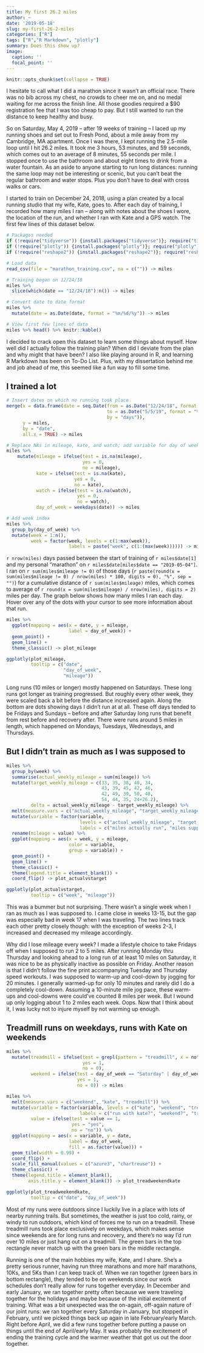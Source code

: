 ```yaml
---
title: My first 26.2 miles
author: ~
date: '2019-05-18'
slug: my-first-26-2-miles
categories: ["R"]
tags: ["R","R Markdown", "plotly"]
summary: Does this show up?
image: 
  caption: ''
  focal_point: ''
---
```


```r
knitr::opts_chunk$set(collapse = TRUE)
```


I hesitate to call what I did a marathon since it wasn’t an official race. There was no bib across my chest, no crowds to cheer me on, and no medal waiting for me across the finish line. All those goodies required a $90  registration fee that I was too cheap to pay. But I still wanted to run the distance to keep healthy and busy.

So on Saturday, May 4, 2019 – after 19 weeks of training – I laced up my running shoes and set out to Fresh Pond, about a mile away from my Cambridge, MA apartment. Once I was there, I kept running the 2.5-mile loop until I hit 26.2 miles. It took me 3 hours, 53 minutes, and 59 seconds, which comes out to an average of 8 minutes, 55 seconds per mile. I stopped once to use the bathroom and about eight times to drink from a water fountain. As an aside to anyone starting to run long distances: running the same loop may not be interesting or scenic, but you can’t beat the regular bathroom and water stops. Plus you don’t have to deal with cross walks or cars.

I started to train on December 24, 2018, using a plan created by a local running studio that my wife, Kate, goes to. After each day of training, I recorded how many miles I ran – along with notes about the shoes I wore, the location of the run, and whether I ran with Kate and a GPS watch. The first few lines of this dataset below.

```r
# Packages needed
if (!require("tidyverse")) {install.packages("tidyverse")}; require("tidyverse")
if (!require("plotly")) {install.packages("plotly")}; require("plotly")
if (!require("reshape2")) {install.packages("reshape2")}; require("reshape2")

# Load data
read_csv(file = "marathon_training.csv", na = c("")) -> miles

# Training began on 12/24/18
miles %>%
  slice(which(date == "12/24/18"):n()) -> miles

# Convert date to date format
miles %>%
  mutate(date = as.Date(date, format = "%m/%d/%y")) -> miles
```

```r
# View first few lines of data
miles %>% head() %>% knitr::kable()
```

I decided to crack open this dataset to learn some things about myself. How well did I actually follow the training plan? When did I deviate from the plan and why might that have been? I also like playing around in R, and learning R Markdown has been on To-Do List. Plus, with my dissertation behind me and job ahead of me, this seemed like a fun way to fill some time.

## I trained a lot
```r
# Insert dates on which no running took place
merge(x = data.frame(date = seq.Date(from = as.Date("12/24/18", format = "%m/%d/%y"), 
                                     to = as.Date("5/5/19", format = "%m/%d/%y"), 
                                     by = "days")), 
      y = miles, 
      by = "date", 
      all.x = TRUE) -> miles

# Replace NAs in mileage, kate, and watch; add variable for day of week (mon-sun)
miles %>%
    mutate(mileage = ifelse(test = is.na(mileage), 
                            yes = 0,
                            no = mileage),
           kate = ifelse(test = is.na(kate), 
                         yes = 0, 
                         no = kate),
           watch = ifelse(test = is.na(watch), 
                          yes = 0, 
                          no = watch), 
           day_of_week = weekdays(date)) -> miles

# Add week index
miles %>%
  group_by(day_of_week) %>%
  mutate(week = 1:n(), 
         week = factor(week, levels = c(1:max(week)), 
                       labels = paste("week", c(1:(max(week)))))) -> miles
```

`r nrow(miles)` days passed between the start of training of `r miles$date[1]` and my personal "marathon" on `r miles$date[miles$date == "2019-05-04"]`. I ran on `r sum(miles$mileage != 0)` of those days (`r paste(round(x = sum(miles$mileage != 0) / nrow(miles) * 100, digits = 0), "%", sep = "")`) for a cumulative distance of `r sum(miles$mileage)` miles, which comes to average of `r round(x = sum(miles$mileage) / nrow(miles), digits = 2)` miles per day. The graph below shows how many miles I ran each day. Hover over any of the dots with your cursor to see more information about that run.

```r
miles %>%
  ggplot(mapping = aes(x = date, y = mileage, 
                       label = day_of_week)) + 
  geom_point() + 
  geom_line() + 
  theme_classic() -> plot_mileage

ggplotly(plot_mileage, 
         tooltip = c("date", 
                     "day_of_week", 
                     "mileage"))
```

Long runs (10 miles or longer) mostly happened on Saturdays. These long runs got longer as training progressed. But roughly every other week, they were scaled back a bit before the distance increased again. Along the bottom are dots showing days I didn't run at at all. These off days tended to be Fridays and Sundays -- before and after Saturday long runs that benefit from rest before and recovery after. There were runs around 5 miles in length, which happened on Mondays, Tuesdays, Wednesdays, and Thursdays.

## But I didn't train as much as I was supposed to

```r
miles %>%
  group_by(week) %>%
  summarise(actual_weekly_mileage = sum(mileage)) %>%
  mutate(target_weekly_mileage = c(33, 35, 38, 40, 34, 
                                   43, 39, 45, 42, 46,
                                   42, 49, 39, 50, 40,
                                   54, 44, 35, 24+26.2),
         delta = actual_weekly_mileage - target_weekly_mileage) %>%
  melt(measure.vars = c("actual_weekly_mileage", "target_weekly_mileage")) %>%
  mutate(variable = factor(variable, 
                           levels = c("actual_weekly_mileage", "target_weekly_mileage"), 
                           labels = c("miles actually run", "miles supposed to run"))) %>%
  rename(mileage = value) %>% 
  ggplot(mapping = aes(x = week, y = mileage, 
                       color = variable, 
                       group = variable)) +
  geom_point() + 
  geom_line() + 
  theme_classic() + 
  theme(legend.title = element_blank()) + 
  coord_flip() -> plot_actualvstarget

ggplotly(plot_actualvstarget, 
         tooltip = c("week", "mileage"))
```

This was a bummer but not surprising. There wasn't a single week when I ran as much as I was supposed to. I came close in weeks 13-15, but the gap was especially bad in week 17 when I was traveling. The two lines track each other pretty closely though: with the exception of weeks 2-3, I increased and decreased my mileage accordingly.

Why did I lose mileage every week? I made a lifestyle choice to take Fridays off when I supposed to run 2 to 5 miles. After running Monday thru Thursday and looking ahead to a long run of at least 10 miles on Saturday, it was nice to be as physically inactive as possible on Friday. Another reason is that I didn't follow the fine print accompanying Tuesday and Thursday speed workouts. I was supposed to warm-up and cool-down by jogging for 20 minutes. I generally warmed-up for only 10 minutes and rarely did I do a completely cool-down. Assuming a 10-minute mile jog pace, these warm-ups and cool-downs were could've counted 8 miles per week. But I wound up only logging about 1 to 2 miles each week. Oops. Now that I think about it, I was lucky not to injure myself by not warming up enough.

## Treadmill runs on weekdays, runs with Kate on weekends

```r
miles %>%
  mutate(treadmill = ifelse(test = grepl(pattern = "treadmill", x = notes), 
                            yes = 1, 
                            no = 0),
         weekend = ifelse(test = day_of_week == "Saturday" | day_of_week == "Sunday",
                          yes = 1, 
                          no = 0)) -> miles

miles %>%
  melt(measure.vars = c("weekend", "kate", "treadmill")) %>%
  mutate(variable = factor(variable, levels = c("kate", "weekend", "treadmill"),
                           labels = c("run with kate?", "weekend?", "treadmill?")),
         value = ifelse(test = value == 1, 
                        yes = "yes", 
                        no = "no")) %>%
  ggplot(mapping = aes(x = variable, y = date, 
                       label = day_of_week,
                       fill = as.factor(value))) + 
  geom_tile(width = 0.99) + 
  coord_flip() + 
  scale_fill_manual(values = c("azure3", "chartreuse")) + 
  theme_classic() + 
  theme(legend.title = element_blank(),
        axis.title.y = element_blank()) -> plot_treadweekendkate

ggplotly(plot_treadweekendkate, 
         tooltip = c("date", "day_of_week"))

```

Most of my runs were outdoors since I luckily live in a place with lots of nearby running trails. But sometimes, the weather is just too cold, rainy, or windy to run outdoors, which kind of forces me to run on a treadmill. These treadmill runs took place exclusively on weekdays, which makes sense since weekends are for long runs and recovery, and there’s no way I’d run over 10 miles or just hang out on a treadmill. The green bars in the top rectangle never match up with the green bars in the middle rectangle.

Running is one of the main hobbies my wife, Kate, and I share. She’s a pretty serious runner, having run three marathons and more half marathons, 10Ks, and 5Ks than I can keep track of. When we ran together (green bars in bottom rectangle), they tended to be on weekends since our work schedules don’t really allow for runs together everyday. In December and early January, we ran together pretty often because we were traveling together for the holidays and maybe because of the initial excitement of training. What was a bit unexpected was the on-again, off-again nature of our joint runs: we ran together every Saturday in January, but stopped in February, until we picked things back up again in late February/early March. Right before April, we did a few runs together before putting a pause on things until the end of April/early May. It was probably the excitement of ending the training cycle and the warmer weather that got us out the door together.